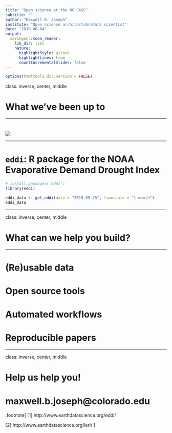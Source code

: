 ```yaml
---
title: "Open science at the NC CASC"
subtitle: ""
author: "Maxwell B. Joseph"
institute: "Open science architect<br>Data scientist"
date: "2019-06-04"
output:
  xaringan::moon_reader:
    lib_dir: libs
    nature:
      highlightStyle: github
      highlightLines: true
      countIncrementalSlides: false
---
```


```r
options(htmltools.dir.version = FALSE)
```

class: inverse, center, middle

# **What we've been up to**

---

# 

![](eddi-downloads.gif)

---

# `eddi`: R package for the NOAA Evaporative Demand Drought Index

```r
# install.packages('eddi')
library(eddi)

eddi_data <- get_eddi(date = "2019-05-25", timescale = "1 month")
eddi_data
```



---

class: inverse, center, middle

# **What can we help you build?**

---


# **(Re)usable** data 

# **Open source** tools

# **Automated** workflows

# **Reproducible** papers

---

class: inverse, center, middle

# **Help us help you!**

# maxwell.b.joseph@colorado.edu


.footnote[
[1] http://www.earthdatascience.org/eddi/

[2] http://www.earthdatascience.org/leri/
]